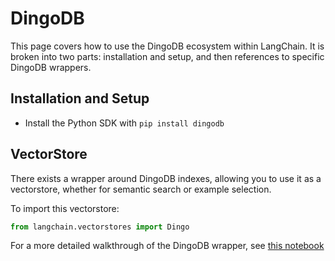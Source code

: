 # DingoDB

This page covers how to use the DingoDB ecosystem within LangChain.
It is broken into two parts: installation and setup, and then references to specific DingoDB wrappers.

## Installation and Setup
- Install the Python SDK with `pip install dingodb`

## VectorStore

There exists a wrapper around DingoDB indexes, allowing you to use it as a vectorstore,
whether for semantic search or example selection.

To import this vectorstore:
```python
from langchain.vectorstores import Dingo
```

For a more detailed walkthrough of the DingoDB wrapper, see [this notebook](/docs/integrations/vectorstores/dingo.html)
